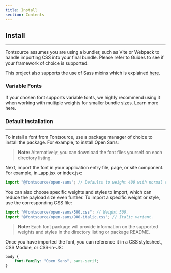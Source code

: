 ```yaml
---
title: Install
section: Contents
---
```


## Install

---

Fontsource assumes you are using a bundler, such as Vite or Webpack to handle importing CSS into your final bundle. Please refer to Guides to see if your framework of choice is supported.

This project also supports the use of Sass mixins which is explained [here](/docs/getting-started/faces-mixin).

### Variable Fonts

If your chosen font supports variable fonts, we highly recommend using it when working with multiple weights for smaller bundle sizes. Learn more here.

### Default Installation

---

To install a font from Fontsource, use a package manager of choice to install the package. For example, to install Open Sans:

<PackageManagerCode cmd="@fontsource/open-sans" />

> **Note:** Alternatively, you can download the font files yourself on each directory listing.

Next, import the font in your application entry file, page, or site component. For example, in \_app.jsx or index.jsx:

```jsx
import "@fontsource/open-sans"; // Defaults to weight 400 with normal variant.
```

You can also choose specific weights and styles to import, which can reduce the payload size even further. To import a specific weight or style, use the corresponding CSS file:

```jsx
import "@fontsource/open-sans/500.css"; // Weight 500.
import "@fontsource/open-sans/900-italic.css"; // Italic variant.
```

> **Note:** Each font package will provide information on the supported weights and styles in the directory listing or package README.

Once you have imported the font, you can reference it in a CSS stylesheet, CSS Module, or CSS-in-JS:

```css
body {
	font-family: "Open Sans", sans-serif;
}
```
